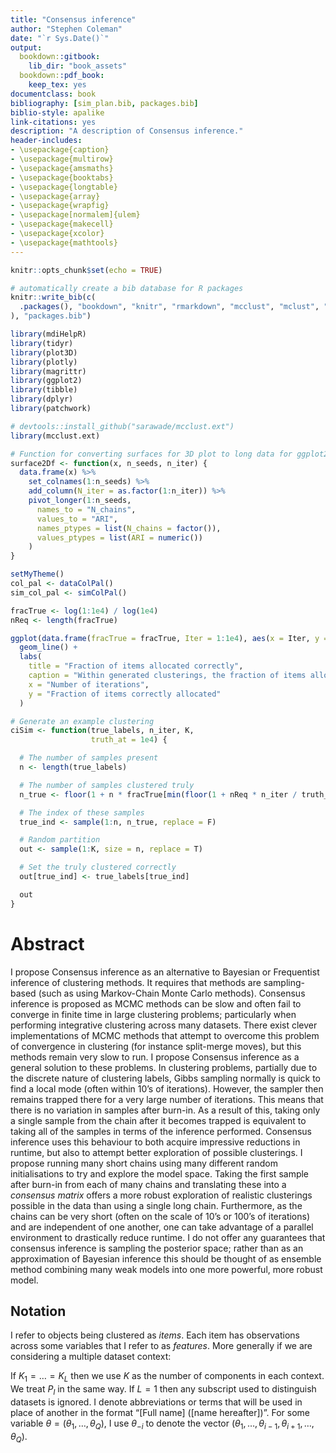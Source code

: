 ```yaml
--- 
title: "Consensus inference"
author: "Stephen Coleman"
date: "`r Sys.Date()`"
output:
  bookdown::gitbook:
    lib_dir: "book_assets"
  bookdown::pdf_book:
    keep_tex: yes
documentclass: book
bibliography: [sim_plan.bib, packages.bib]
biblio-style: apalike
link-citations: yes
description: "A description of Consensus inference."
header-includes:
- \usepackage{caption}
- \usepackage{multirow}
- \usepackage{amsmaths}
- \usepackage{booktabs}
- \usepackage{longtable}
- \usepackage{array}
- \usepackage{wrapfig}
- \usepackage[normalem]{ulem}
- \usepackage{makecell}
- \usepackage{xcolor}
- \usepackage{mathtools}
---
```


```r
knitr::opts_chunk$set(echo = TRUE)

# automatically create a bib database for R packages
knitr::write_bib(c(
  .packages(), "bookdown", "knitr", "rmarkdown", "mcclust", "mclust", "coda"
), "packages.bib")

library(mdiHelpR)
library(tidyr)
library(plot3D)
library(plotly)
library(magrittr)
library(ggplot2)
library(tibble)
library(dplyr)
library(patchwork)

# devtools::install_github("sarawade/mcclust.ext")
library(mcclust.ext)

# Function for converting surfaces for 3D plot to long data for ggplot2
surface2Df <- function(x, n_seeds, n_iter) {
  data.frame(x) %>%
    set_colnames(1:n_seeds) %>%
    add_column(N_iter = as.factor(1:n_iter)) %>%
    pivot_longer(1:n_seeds,
      names_to = "N_chains",
      values_to = "ARI",
      names_ptypes = list(N_chains = factor()),
      values_ptypes = list(ARI = numeric())
    )
}

setMyTheme()
col_pal <- dataColPal()
sim_col_pal <- simColPal()

fracTrue <- log(1:1e4) / log(1e4)
nReq <- length(fracTrue)

ggplot(data.frame(fracTrue = fracTrue, Iter = 1:1e4), aes(x = Iter, y = fracTrue)) +
  geom_line() +
  labs(
    title = "Fraction of items allocated correctly",
    caption = "Within generated clusterings, the fraction of items allocated correctly as a function of the ``chain length''. ",
    x = "Number of iterations",
    y = "Fraction of items correctly allocated"
  )

# Generate an example clustering
ciSim <- function(true_labels, n_iter, K,
                  truth_at = 1e4) {

  # The number of samples present
  n <- length(true_labels)

  # The number of samples clustered truly
  n_true <- floor(1 + n * fracTrue[min(floor(1 + nReq * n_iter / truth_at), nReq)])

  # The index of these samples
  true_ind <- sample(1:n, n_true, replace = F)

  # Random partition
  out <- sample(1:K, size = n, replace = T)

  # Set the truly clustered correctly
  out[true_ind] <- true_labels[true_ind]

  out
}
```

# Abstract {-#abstract}

I propose Consensus inference as an alternative to Bayesian or Frequentist inference of clustering methods. It requires that methods are sampling-based (such as using Markov-Chain Monte Carlo methods). Consensus inference is proposed as MCMC methods can be slow and often fail to converge in finite time in large clustering problems; particularly when performing integrative clustering across many datasets. There exist clever implementations of MCMC methods that attempt to overcome this problem of convergence in clustering (for instance split-merge moves), but this methods remain very slow to run. I propose Consensus inference as a general solution to these problems. In clustering problems, partially due to the discrete nature of clustering labels, Gibbs sampling normally is quick to find a local mode (often within 10's of iterations). However, the sampler then remains trapped there for a very large number of iterations. This means that there is no variation in samples after burn-in. As a result of this, taking only a single sample from the chain after it becomes trapped is equivalent to taking all of the samples in terms of the inference performed. Consensus inference uses this behaviour to both acquire impressive reductions in runtime, but also to attempt better exploration of possible clusterings. I propose running many short chains using many different random initialisations to try and explore the model space. Taking the first sample after burn-in from each of many chains and translating these into a _consensus matrix_ offers a more robust exploration of realistic clusterings possible in the data than using a single long chain. Furthermore, as the chains can be very short (often on the scale of 10's or 100's of iterations) and are independent of one another, one can take advantage of a parallel environment to drastically reduce runtime. I do not offer any guarantees that consensus inference is sampling the posterior space; rather than as an approximation of Bayesian inference this should be thought of as ensemble method combining many weak models into one more powerful, more robust model. 

<!-- I offer empirical evidence from simulations and real data from the Cancer Genome Atlas to show that Consensus inference does perform comparably to Bayesian and Frequentist inference in many scenarios, even outperforming these approaches in some. -->

## Notation {-}

I refer to objects being clustered as _items_. Each item has observations across some variables that I refer to as _features_. More generally if we are considering a multiple dataset context: 

\begin{eqnarray}
N & & \textrm{The number of items in each dataset.} \\
L & & \textrm{The number of datasets present.} \\
P_l & & \textrm{The number of features in the $lth$ dataset.} \\
K_l & & \textrm{The number of components present in the $lth$ dataset.} \\
X &= (X_1, \ldots, X_L) & \textrm{The datasets.} \\
X_l &= (x_{l1}, \ldots, x_{lN}) & \textrm{The observed data for the $lth$ dataset.} \\
c &= (c_1, \ldots, c_L) & \textrm{ The membership vectors for each dataset (our latent variable).} \\
c_l &= (c_{l1}, \ldots, c_{lN}) & \textrm{The context-specific component membership.} \\
C &= (C_1, \ldots, C_N) & \textrm{The global allocation vector (if present).} \\
\pi_l &= (\pi_{l1,}\ldots, \pi_{lK_l}) & \textrm{The mixture weights in the $lth$ context.} \\
\Pi &= (\Pi_1, \ldots, \Pi_K) & \textrm{The mixutre weights for the global components (if present).}
\end{eqnarray}

If $K_1 = \ldots = K_L$ then we use $K$ as the number of components in each 
context. We treat $P_l$ in the same way. If $L=1$ then any subscript used to distinguish datasets is ignored. I denote abbreviations or terms that  will be used in place of another in the format "[Full name] ([name hereafter])". For some variable $\theta=(\theta_1, \ldots, \theta_Q)$, I use $\theta_{-i}$ to denote the vector $(\theta_1, \ldots, \theta_{i-1}, \theta_{i+1}, \ldots, \theta_Q)$.

